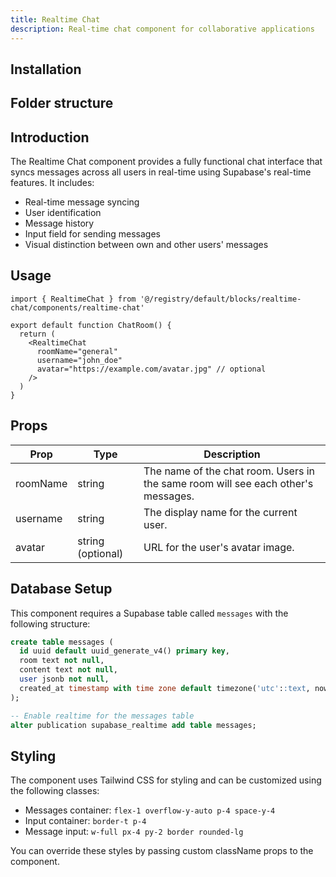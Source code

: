```yaml
---
title: Realtime Chat
description: Real-time chat component for collaborative applications
---
```


<ComponentPreview
  name="chat-demo"
  description="A real-time chat component that allows multiple users to send and receive messages in a shared room."
/>

## Installation

<BlockItem
  name="realtime-chat-react"
  description="Component which enables real-time chat functionality with message syncing across users in a room."
/>

## Folder structure

<RegistryBlock itemName="realtime-chat-react" />

## Introduction

The Realtime Chat component provides a fully functional chat interface that syncs messages across all users in real-time using Supabase's real-time features. It includes:

- Real-time message syncing
- User identification
- Message history
- Input field for sending messages
- Visual distinction between own and other users' messages

## Usage

```tsx
import { RealtimeChat } from '@/registry/default/blocks/realtime-chat/components/realtime-chat'

export default function ChatRoom() {
  return (
    <RealtimeChat
      roomName="general"
      username="john_doe"
      avatar="https://example.com/avatar.jpg" // optional
    />
  )
}
```

## Props

| Prop     | Type              | Description                                                                       |
| -------- | ----------------- | --------------------------------------------------------------------------------- |
| roomName | string            | The name of the chat room. Users in the same room will see each other's messages. |
| username | string            | The display name for the current user.                                            |
| avatar   | string (optional) | URL for the user's avatar image.                                                  |

## Database Setup

This component requires a Supabase table called `messages` with the following structure:

```sql
create table messages (
  id uuid default uuid_generate_v4() primary key,
  room text not null,
  content text not null,
  user jsonb not null,
  created_at timestamp with time zone default timezone('utc'::text, now()) not null
);

-- Enable realtime for the messages table
alter publication supabase_realtime add table messages;
```

## Styling

The component uses Tailwind CSS for styling and can be customized using the following classes:

- Messages container: `flex-1 overflow-y-auto p-4 space-y-4`
- Input container: `border-t p-4`
- Message input: `w-full px-4 py-2 border rounded-lg`

You can override these styles by passing custom className props to the component.
